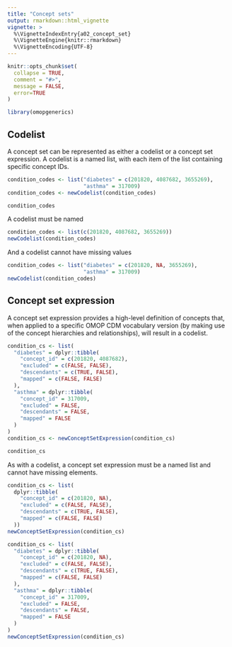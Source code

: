 ```yaml
---
title: "Concept sets"
output: rmarkdown::html_vignette
vignette: >
  %\VignetteIndexEntry{a02_concept_set}
  %\VignetteEngine{knitr::rmarkdown}
  %\VignetteEncoding{UTF-8}
---
```


```r
knitr::opts_chunk$set(
  collapse = TRUE,
  comment = "#>", 
  message = FALSE,
  error=TRUE
)
```

```r
library(omopgenerics)
```


## Codelist
A concept set can be represented as either a codelist or a concept set expression. A codelist is a named list, with each item of the list containing specific concept IDs. 
```r
condition_codes <- list("diabetes" = c(201820, 4087682, 3655269),
                        "asthma" = 317009)
condition_codes <- newCodelist(condition_codes)

condition_codes
```

A codelist must be named
```r
condition_codes <- list(c(201820, 4087682, 3655269))
newCodelist(condition_codes)
```

And a codelist cannot have missing values
```r
condition_codes <- list("diabetes" = c(201820, NA, 3655269),
                        "asthma" = 317009)
newCodelist(condition_codes)
```

## Concept set expression
A concept set expression provides a high-level definition of concepts that, when applied to a specific OMOP CDM vocabulary version (by making use of the concept hierarchies and relationships), will result in a codelist. 

```r
condition_cs <- list(
  "diabetes" = dplyr::tibble(
    "concept_id" = c(201820, 4087682),
    "excluded" = c(FALSE, FALSE),
    "descendants" = c(TRUE, FALSE),
    "mapped" = c(FALSE, FALSE)
  ),
  "asthma" = dplyr::tibble(
    "concept_id" = 317009,
    "excluded" = FALSE,
    "descendants" = FALSE,
    "mapped" = FALSE
  )
)
condition_cs <- newConceptSetExpression(condition_cs)

condition_cs
```

As with a codelist, a concept set expression must be a named list and cannot have missing elements.
```r
condition_cs <- list(
  dplyr::tibble(
    "concept_id" = c(201820, NA),
    "excluded" = c(FALSE, FALSE),
    "descendants" = c(TRUE, FALSE),
    "mapped" = c(FALSE, FALSE)
  ))
newConceptSetExpression(condition_cs)
```

```r
condition_cs <- list(
  "diabetes" = dplyr::tibble(
    "concept_id" = c(201820, NA),
    "excluded" = c(FALSE, FALSE),
    "descendants" = c(TRUE, FALSE),
    "mapped" = c(FALSE, FALSE)
  ),
  "asthma" = dplyr::tibble(
    "concept_id" = 317009,
    "excluded" = FALSE,
    "descendants" = FALSE,
    "mapped" = FALSE
  )
)
newConceptSetExpression(condition_cs)
```

